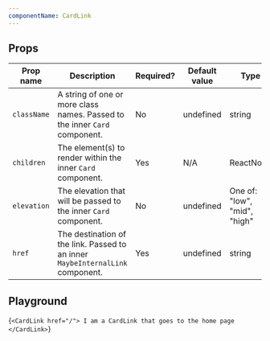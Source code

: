 ```yaml
---
componentName: CardLink
---
```


## Props

| Prop name   | Description                                                                    | Required? | Default value | Type                         |
| ----------- | ------------------------------------------------------------------------------ | --------- | ------------- | ---------------------------- |
| `className` | A string of one or more class names. Passed to the inner `Card` component.     | No        | undefined     | string                       |
| `children`  | The element(s) to render within the inner `Card` component.                    | Yes       | N/A           | ReactNode                    |
| `elevation` | The elevation that will be passed to the inner `Card` component.               | No        | undefined     | One of: "low", "mid", "high" |
| `href`      | The destination of the link. Passed to an inner `MaybeInternalLink` component. | Yes       | undefined     | string                       |

## Playground

<LiveComponent>{`<CardLink href="/">
  I am a CardLink that goes to the home page
</CardLink>`}</LiveComponent>
